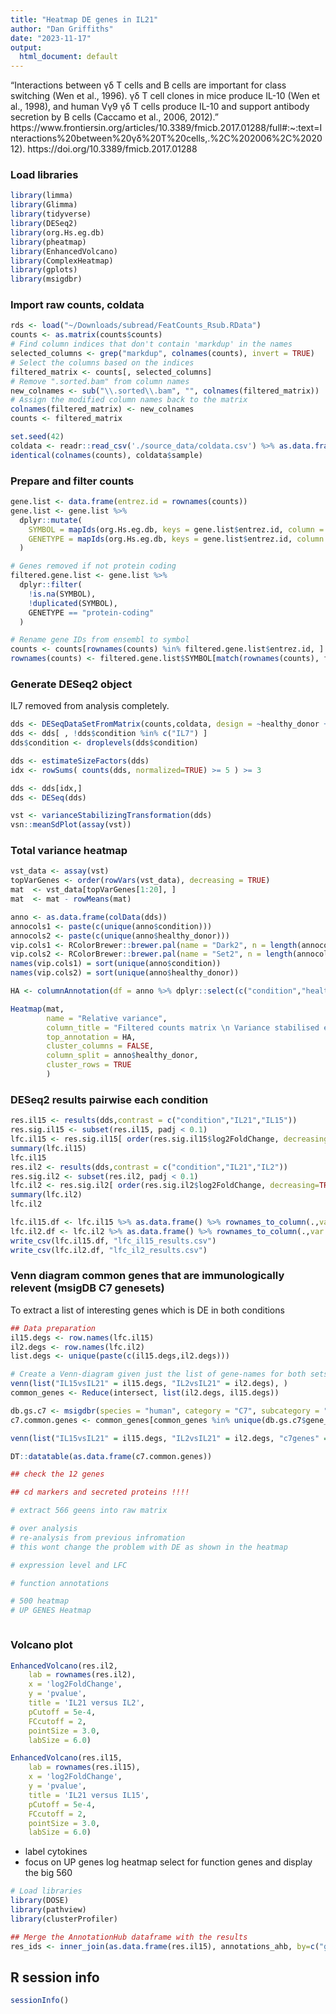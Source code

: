 ```yaml
---
title: "Heatmap DE genes in IL21"
author: "Dan Griffiths"
date: "2023-11-17"
output:
  html_document: default
---
```


"Interactions between γδ T cells and B cells are important for class switching (Wen et al., 1996). γδ T cell clones in mice produce IL-10 (Wen et al., 1998), and human Vγ9 γδ T cells produce IL-10 and support antibody secretion by B cells (Caccamo et al., 2006, 2012)."
https://www.frontiersin.org/articles/10.3389/fmicb.2017.01288/full#:~:text=Interactions%20between%20γδ%20T%20cells,.%2C%202006%2C%202012).
https://doi.org/10.3389/fmicb.2017.01288

### Load libraries

```r
library(limma)
library(Glimma)
library(tidyverse)
library(DESeq2)
library(org.Hs.eg.db)
library(pheatmap)
library(EnhancedVolcano)
library(ComplexHeatmap)
library(gplots)
library(msigdbr)
```

### Import raw counts, coldata
```r
rds <- load("~/Downloads/subread/FeatCounts_Rsub.RData")
counts <- as.matrix(counts$counts)
# Find column indices that don't contain 'markdup' in the names
selected_columns <- grep("markdup", colnames(counts), invert = TRUE)
# Select the columns based on the indices
filtered_matrix <- counts[, selected_columns]
# Remove ".sorted.bam" from column names
new_colnames <- sub("\\.sorted\\.bam", "", colnames(filtered_matrix))
# Assign the modified column names back to the matrix
colnames(filtered_matrix) <- new_colnames
counts <- filtered_matrix
```

```r
set.seed(42)
coldata <- readr::read_csv('./source_data/coldata.csv') %>% as.data.frame()
identical(colnames(counts), coldata$sample)
```

### Prepare and filter counts
```r
gene.list <- data.frame(entrez.id = rownames(counts))
gene.list <- gene.list %>%
  dplyr::mutate(
    SYMBOL = mapIds(org.Hs.eg.db, keys = gene.list$entrez.id, column = "SYMBOL", keytype = "ENTREZID"),
    GENETYPE = mapIds(org.Hs.eg.db, keys = gene.list$entrez.id, column = "GENETYPE", keytype = "ENTREZID")
  )

# Genes removed if not protein coding
filtered.gene.list <- gene.list %>%
  dplyr::filter(
    !is.na(SYMBOL),
    !duplicated(SYMBOL),
    GENETYPE == "protein-coding"
  )

# Rename gene IDs from ensembl to symbol
counts <- counts[rownames(counts) %in% filtered.gene.list$entrez.id, ]
rownames(counts) <- filtered.gene.list$SYMBOL[match(rownames(counts), filtered.gene.list$entrez.id)]
```

### Generate DESeq2 object
IL7 removed from analysis completely.
```r
dds <- DESeqDataSetFromMatrix(counts,coldata, design = ~healthy_donor + condition)
dds <- dds[ , !dds$condition %in% c("IL7") ] 
dds$condition <- droplevels(dds$condition)

dds <- estimateSizeFactors(dds)
idx <- rowSums( counts(dds, normalized=TRUE) >= 5 ) >= 3

dds <- dds[idx,]
dds <- DESeq(dds)

vst <- varianceStabilizingTransformation(dds)
vsn::meanSdPlot(assay(vst))

```


### Total variance heatmap
```r
vst_data <- assay(vst)
topVarGenes <- order(rowVars(vst_data), decreasing = TRUE)
mat  <- vst_data[topVarGenes[1:20], ]
mat  <- mat - rowMeans(mat)

anno <- as.data.frame(colData(dds))
annocols1 <- paste(c(unique(anno$condition)))
annocols2 <- paste(c(unique(anno$healthy_donor)))
vip.cols1 <- RColorBrewer::brewer.pal(name = "Dark2", n = length(annocols1))
vip.cols2 <- RColorBrewer::brewer.pal(name = "Set2", n = length(annocols2))
names(vip.cols1) = sort(unique(anno$condition))
names(vip.cols2) = sort(unique(anno$healthy_donor))

HA <- columnAnnotation(df = anno %>% dplyr::select(c("condition","healthy_donor")), col = list(condition=vip.cols1,healthy_donor=vip.cols2))

Heatmap(mat, 
        name = "Relative variance",
        column_title = "Filtered counts matrix \n Variance stabilised expression heatmap \n Gene expression relative to the mean", 
        top_annotation = HA, 
        cluster_columns = FALSE, 
        column_split = anno$healthy_donor,
        cluster_rows = TRUE
        )

```

### DESeq2 results pairwise each condition
```r
res.il15 <- results(dds,contrast = c("condition","IL21","IL15"))
res.sig.il15 <- subset(res.il15, padj < 0.1)
lfc.il15 <- res.sig.il15[ order(res.sig.il15$log2FoldChange, decreasing=TRUE), ]
summary(lfc.il15)
lfc.il15
res.il2 <- results(dds,contrast = c("condition","IL21","IL2"))
res.sig.il2 <- subset(res.il2, padj < 0.1)
lfc.il2 <- res.sig.il2[ order(res.sig.il2$log2FoldChange, decreasing=TRUE), ]
summary(lfc.il2)
lfc.il2

lfc.il15.df <- lfc.il15 %>% as.data.frame() %>% rownames_to_column(.,var = 'GENE_ID')
lfc.il2.df <- lfc.il2 %>% as.data.frame() %>% rownames_to_column(.,var = 'GENE_ID')
write_csv(lfc.il15.df, "lfc_il15_results.csv")
write_csv(lfc.il2.df, "lfc_il2_results.csv")
```

### Venn diagram common genes that are immunologically relevent (msigDB C7 genesets)
To extract a list of interesting genes which is DE in both conditions 
```r
## Data preparation
il15.degs <- row.names(lfc.il15)
il2.degs <- row.names(lfc.il2)
list.degs <- unique(paste(c(il15.degs,il2.degs)))

# Create a Venn-diagram given just the list of gene-names for both sets
venn(list("IL15vsIL21" = il15.degs, "IL2vsIL21" = il2.degs), )
common_genes <- Reduce(intersect, list(il2.degs, il15.degs))

db.gs.c7 <- msigdbr(species = "human", category = "C7", subcategory = "IMMUNESIGDB")
c7.common.genes <- common_genes[common_genes %in% unique(db.gs.c7$gene_symbol)]

venn(list("IL15vsIL21" = il15.degs, "IL2vsIL21" = il2.degs, "c7genes" = c7.common.genes), )

DT::datatable(as.data.frame(c7.common.genes))

## check the 12 genes

## cd markers and secreted proteins !!!!

# extract 566 geens into raw matrix

# over analysis
# re-analysis from previous infromation
# this wont change the problem with DE as shown in the heatmap

# expression level and LFC

# function annotations 

# 500 heatmap
# UP GENES Heatmap



```

### Volcano plot
```r
EnhancedVolcano(res.il2,
    lab = rownames(res.il2),
    x = 'log2FoldChange',
    y = 'pvalue',
    title = 'IL21 versus IL2',
    pCutoff = 5e-4,
    FCcutoff = 2,
    pointSize = 3.0,
    labSize = 6.0)

EnhancedVolcano(res.il15,
    lab = rownames(res.il15),
    x = 'log2FoldChange',
    y = 'pvalue',
    title = 'IL21 versus IL15',
    pCutoff = 5e-4,
    FCcutoff = 2,
    pointSize = 3.0,
    labSize = 6.0)
```

- label cytokines
- focus on UP genes
log heatmap
select for function genes and display
the big 560


```r
# Load libraries
library(DOSE)
library(pathview)
library(clusterProfiler)
```


```r
## Merge the AnnotationHub dataframe with the results 
res_ids <- inner_join(as.data.frame(res.il15), annotations_ahb, by=c("gene"="gene_id"))    
```






## R session info

```r
sessionInfo()
```
